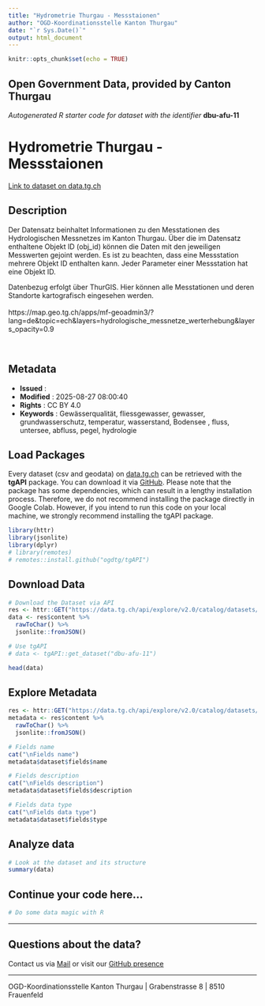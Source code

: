 ```yaml
---
title: "Hydrometrie Thurgau - Messstaionen"
author: "OGD-Koordinationsstelle Kanton Thurgau"
date: "`r Sys.Date()`"
output: html_document
---
```


```r
knitr::opts_chunk$set(echo = TRUE)
```

## Open Government Data, provided by **Canton Thurgau**
*Autogenerated R starter code for dataset with the identifier* **dbu-afu-11**


# **Hydrometrie Thurgau - Messstaionen**

[Link to dataset on data.tg.ch](https://data.tg.ch/explore/dataset/dbu-afu-11/information/)

## Description

<p data-end='485' data-start='216'></p><p></p><p></p><p data-pm-slice='1 1 []'>Der Datensatz beinhaltet Informationen zu den Messtationen des Hydrologischen Messnetzes im Kanton Thurgau. Über die im Datensatz enthaltene Objekt ID (obj_id) können die Daten mit den jeweiligen Messwerten gejoint werden. Es ist zu beachten, dass eine Messstation mehrere Objekt ID enthalten kann. Jeder Parameter einer Messstation hat eine Objekt ID.</p><p data-end='1141' data-start='822'>Datenbezug erfolgt über ThurGIS. Hier können alle Messtationen und deren Standorte kartografisch eingesehen werden.<br><br>https://map.geo.tg.ch/apps/mf-geoadmin3/?lang=de&amp;topic=ech&amp;layers=hydrologische_messnetze_werterhebung&amp;layers_opacity=0.9 </p><p data-end='1141' data-start='822'><br></p>

## Metadata

- **Issued**                   : 
- **Modified**                 : 2025-08-27 08:00:40
- **Rights**                   : CC BY 4.0
- **Keywords**                 : Gewässerqualität, fliessgewasser, gewasser, grundwasserschutz, temperatur, wasserstand, Bodensee , fluss, untersee, abfluss, pegel, hydrologie

## Load Packages

Every dataset (csv and geodata) on [data.tg.ch](https://data.tg.ch/pages/start/) can be retrieved with the **tgAPI** package. You can download it via [GitHub](https://github.com/ogdtg/tgAPI). Please note that the package has some dependencies, which can result in a lengthy installation process. Therefore, we do not recommend installing the package directly in Google Colab. However, if you intend to run this code on your local machine, we strongly recommend installing the tgAPI package.

```r
library(httr)
library(jsonlite)
library(dplyr)
# library(remotes)
# remotes::install.github("ogdtg/tgAPI")

```


## Download Data


```r
# Download the Dataset via API
res <- httr::GET("https://data.tg.ch/api/explore/v2.0/catalog/datasets/dbu-afu-11/exports/json")
data <- res$content %>%
  rawToChar() %>%
  jsonlite::fromJSON()

# Use tgAPI
# data <- tgAPI::get_dataset("dbu-afu-11")

head(data)

```


## Explore Metadata

```r

res <- httr::GET("https://data.tg.ch/api/explore/v2.0/catalog/datasets/dbu-afu-11")
metadata <- res$content %>%
  rawToChar() %>%
  jsonlite::fromJSON()

# Fields name
cat("\nFields name")
metadata$dataset$fields$name

# Fields description
cat("\nFields description")
metadata$dataset$fields$description

# Fields data type
cat("\nFields data type")
metadata$dataset$fields$type

```


## Analyze data

```r

# Look at the dataset and its structure
summary(data)

```


## Continue your code here...


```r
# Do some data magic with R
```

------------------------------------------------------------------------

## Questions about the data?

Contact us via [Mail](mailto:ogd@tg.ch) or visit our [GitHub presence](https://github.com/ogdtg)


------------------------------------------------------------------------

OGD-Koordinationsstelle Kanton Thurgau | Grabenstrasse 8 | 8510 Frauenfeld
